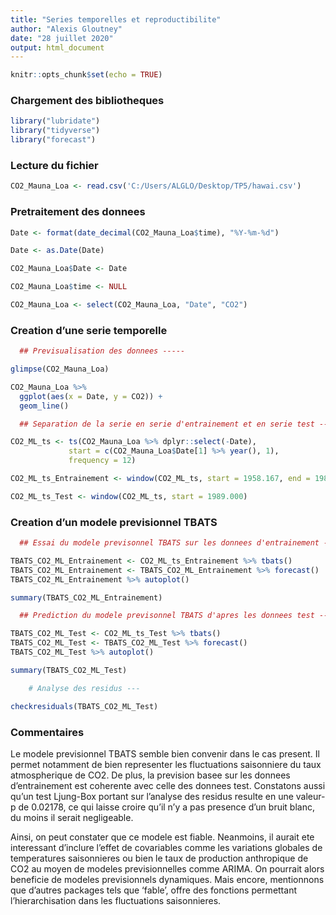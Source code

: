 ---
title: "Series temporelles et reproductibilite"
author: "Alexis Gloutney"
date: "28 juillet 2020"
output: html_document
---

```{r setup, include=FALSE}
knitr::opts_chunk$set(echo = TRUE)
```

### Chargement des bibliotheques

```{r Chargement des bibliotheques}
library("lubridate")
library("tidyverse")
library("forecast")
```

### Lecture du fichier

```{r Lecture du fichier}
CO2_Mauna_Loa <- read.csv('C:/Users/ALGLO/Desktop/TP5/hawai.csv')
```

### Pretraitement des donnees

```{r Pretraitement des donnees}
Date <- format(date_decimal(CO2_Mauna_Loa$time), "%Y-%m-%d")

Date <- as.Date(Date)

CO2_Mauna_Loa$Date <- Date

CO2_Mauna_Loa$time <- NULL

CO2_Mauna_Loa <- select(CO2_Mauna_Loa, "Date", "CO2") 
```

### Creation d'une serie temporelle

```{r Creation d_une serie temporelle}
  ## Previsualisation des donnees -----

glimpse(CO2_Mauna_Loa)

CO2_Mauna_Loa %>%
  ggplot(aes(x = Date, y = CO2)) +
  geom_line()

  ## Separation de la serie en serie d'entrainement et en serie test -----

CO2_ML_ts <- ts(CO2_Mauna_Loa %>% dplyr::select(-Date),
             start = c(CO2_Mauna_Loa$Date[1] %>% year(), 1),
             frequency = 12)

CO2_ML_ts_Entrainement <- window(CO2_ML_ts, start = 1958.167, end = 1989.000)

CO2_ML_ts_Test <- window(CO2_ML_ts, start = 1989.000)
```

### Creation d'un modele previsionnel TBATS

```{r Creation d_un modele previsionnel TBATS}
  ## Essai du modele previsonnel TBATS sur les donnees d'entrainement -----

TBATS_CO2_ML_Entrainement <- CO2_ML_ts_Entrainement %>% tbats()
TBATS_CO2_ML_Entrainement <- TBATS_CO2_ML_Entrainement %>% forecast()
TBATS_CO2_ML_Entrainement %>% autoplot()

summary(TBATS_CO2_ML_Entrainement)

  ## Prediction du modele previsonnel TBATS d'apres les donnees test -----

TBATS_CO2_ML_Test <- CO2_ML_ts_Test %>% tbats()
TBATS_CO2_ML_Test <- TBATS_CO2_ML_Test %>% forecast()
TBATS_CO2_ML_Test %>% autoplot()

summary(TBATS_CO2_ML_Test)

    # Analyse des residus ---

checkresiduals(TBATS_CO2_ML_Test)
```

### Commentaires

Le modele previsionnel TBATS semble bien convenir dans le cas present. Il permet notamment de bien representer les fluctuations saisonniere du taux atmospherique de CO2. De plus, la prevision basee sur les donnees d'entrainement est coherente avec celle des donnees test. Constatons aussi qu'un test Ljung-Box portant sur l'analyse des residus resulte en une valeur-p de 0.02178, ce qui laisse croire qu'il n'y a pas presence d'un bruit blanc, du moins il serait negligeable.

Ainsi, on peut constater que ce modele est fiable. Neanmoins, il aurait ete interessant d'inclure l'effet de covariables comme les variations globales de temperatures saisonnieres ou bien le taux de production anthropique de CO2 au moyen de modeles previsionnelles comme ARIMA. On pourrait alors beneficie de modeles previsionnels dynamiques. Mais encore, mentionnons que d'autres packages tels que 'fable', offre des fonctions permettant l'hierarchisation dans les fluctuations saisonnieres.
